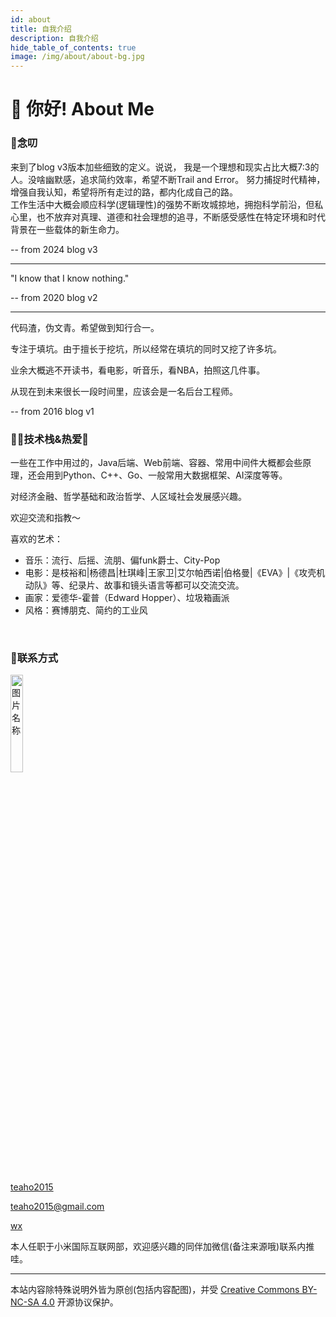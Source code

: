 ```yaml
---
id: about
title: 自我介绍
description: 自我介绍
hide_table_of_contents: true
image: /img/about/about-bg.jpg
---
```




# 👋 你好! About Me

### 🐼念叨

来到了blog v3版本加些细致的定义。说说，
我是一个理想和现实占比大概7:3的人。没啥幽默感，追求简约效率，希望不断Trail and Error。
努力捕捉时代精神，增强自我认知，希望将所有走过的路，都内化成自己的路。<br/>
工作生活中大概会顺应科学(逻辑理性)的强势不断攻城掠地，拥抱科学前沿，但私心里，也不放弃对真理、道德和社会理想的追寻，不断感受感性在特定环境和时代背景在一些载体的新生命力。

-- from 2024 blog v3

---

"I know that I know nothing."

-- from 2020 blog v2

---

代码渣，伪文青。希望做到知行合一。

专注于填坑。由于擅长于挖坑，所以经常在填坑的同时又挖了许多坑。

业余大概逃不开读书，看电影，听音乐，看NBA，拍照这几件事。

从现在到未来很长一段时间里，应该会是一名后台工程师。

-- from 2016 blog v1

### 🧔🏻技术栈&热爱🤟

一些在工作中用过的，Java后端、Web前端、容器、常用中间件大概都会些原理，还会用到Python、C++、Go、一般常用大数据框架、AI深度等等。

对经济金融、哲学基础和政治哲学、人区域社会发展感兴趣。

欢迎交流和指教～

喜欢的艺术：
* 音乐：流行、后摇、流朋、偏funk爵士、City-Pop
* 电影：是枝裕和|杨德昌|杜琪峰|王家卫|艾尔帕西诺|伯格曼|《EVA》|《攻壳机动队》等、纪录片、故事和镜头语言等都可以交流交流。
* 画家：爱德华-霍普（Edward Hopper）、垃圾箱画派
* 风格：赛博朋克、简约的工业风

<br/>

### 🐶联系方式

<div align="left"><img src="/img/about/about-bg.jpg" width = "20%" height = "20%" alt="图片名称" /></div>
<br/>

<p style={{ display: 'flex', 'align-items': 'center', gap: '0.5rem' }}>
  <Icon icon="ri:github-line" width="20" heigth="20" />
  <a href={social.github.href}>teaho2015</a>
</p>
<p style={{ display: 'flex', 'align-items': 'center', gap: '0.5rem' }}>
  <Icon icon="ri:mail-open-line" width="20" heigth="20" />
  <a href={social.email.href}>teaho2015@gmail.com</a>
</p>
<p style={{ display: 'flex', 'align-items': 'center', gap: '0.5rem' }}>
  <Icon icon="ri:wechat-2-line" width="20" heigth="20" />
  <a href={social.wx.href}>wx</a>
</p>

本人任职于小米国际互联网部，欢迎感兴趣的同伴加微信(备注来源哦)联系内推哇。


---

本站内容除特殊说明外皆为原创(包括内容配图)，并受 [Creative Commons BY-NC-SA 4.0](http://creativecommons.org/licenses/by-nc-sa/4.0/) 开源协议保护。

<Comment />
